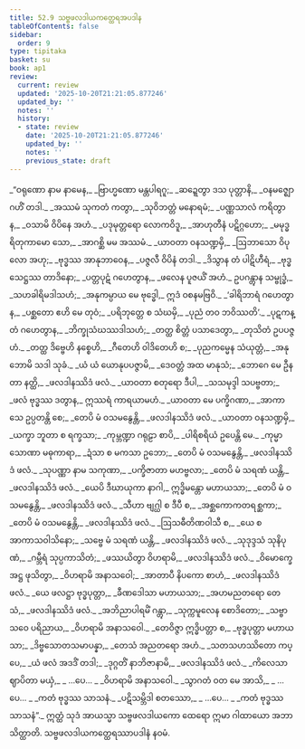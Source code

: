 ```yaml
---
title: 52.9 သဗ္ဗဖလဒါယကတ္ထေရအပဒါန
tableOfContents: false
sidebar:
  order: 9
type: tipitaka
basket: su
book: ap1
review:
  current: review
  updated: '2025-10-20T21:21:05.877246'
  updated_by: ''
  notes: ''
  history:
  - state: review
    date: '2025-10-20T21:21:05.877246'
    updated_by: ''
    notes: ''
    previous_state: draft
---
```



<DynamicBreadcrumb />


<ReviewStatus review={frontmatter.review} showDetails={true} />

<HypothesisAnnotation frontmatter={frontmatter} />

<Division number="51" book="ap1" e="ch" v="20" p="433">

<Paragraph number="6757" type="verses" book="ap1">
_“ဝရုဏော နာမ နာမေန,_  
_ဗြာဟ္မဏော မန္တပါရဂူ;_  
_ဆဍ္ဍေတွာ ဒသ ပုတ္တာနိ,_  
_ဝနမဇ္ဈောဂဟိံ တဒါ._  

</Paragraph>

</Division>
<Division number="52" book="ap1" e="ch" v="20" p="433">

<Paragraph number="6758" type="verses" book="ap1">
_အဿမံ သုကတံ ကတွာ,_  
_သုဝိဘတ္တံ မနောရမံ;_  
_ပဏ္ဏသာလံ ကရိတွာန,_  
_ဝသာမိ ဝိပိနေ အဟံ._  

</Paragraph>

</Division>
<Division number="53" book="ap1" e="ch" v="20" p="433">

<Paragraph number="6759" type="verses" book="ap1">
_ပဒုမုတ္တရော လောကဝိဒူ,_  
_အာဟုတီနံ ပဋိဂ္ဂဟော;_  
_မမုဒ္ဓရိတုကာမော သော,_  
_အာဂစ္ဆိ မမ အဿမံ._  

</Paragraph>

</Division>
<Division number="54" book="ap1" e="ch" v="20" p="433">

<Paragraph number="6760" type="verses" book="ap1">
_ယာဝတာ ဝနသဏ္ဍမှိ,_  
_ဩဘာသော ဝိပုလော အဟု;_  
_ဗုဒ္ဓဿ အာနုဘာဝေန,_  
_ပဇ္ဇလီ ဝိပိနံ တဒါ._  

</Paragraph>

</Division>
<Division number="55" book="ap1" e="ch" v="20" p="433">

<Paragraph number="6761" type="verses" book="ap1">
_ဒိသွာန တံ ပါဋိဟီရံ,_  
_ဗုဒ္ဓသေဋ္ဌဿ တာဒိနော;_  
_ပတ္တပုဋံ ဂဟေတွာန,_  
_ဖလေန ပူဇယိံ အဟံ._  

</Paragraph>

</Division>
<Division number="56" book="ap1" e="ch" v="20" p="433">

<Paragraph number="6762" book="ap1">
ဥပဂန္တွာန သမ္ဗုဒ္ဓံ,_  
_သဟခါရိမဒါသဟံ;_  
_အနုကမ္ပာယ မေ ဗုဒ္ဓေါ,_  
ဣဒံ ဝစနမဗြဝိ._  

</Paragraph>

</Division>
<Division number="57" book="ap1" e="ch" v="20" p="433">

<Paragraph number="6763" type="verses" book="ap1">
_‘ခါရိဘာရံ ဂဟေတွာန,_  
_ပစ္ဆတော ဧဟိ မေ တုဝံ;_  
_ပရိဘုတ္တေ စ သံဃမှိ,_  
_ပုညံ တဝ ဘဝိဿတိ’._  

</Paragraph>

</Division>
<Division number="58" book="ap1" e="ch" v="20" p="433">

<Paragraph number="6764" type="verses" book="ap1">
_ပုဋကန္တံ ဂဟေတွာန,_  
_ဘိက္ခုသံဃဿဒါသဟံ;_  
_တတ္ထ စိတ္တံ ပသာဒေတွာ,_  
_တုသိတံ ဥပပဇ္ဇဟံ._  

</Paragraph>

</Division>
<Division number="59" book="ap1" e="ch" v="20" p="434">

<Paragraph number="6765" type="verses" book="ap1">
_တတ္ထ ဒိဗ္ဗေဟိ နစ္စေဟိ,_  
_ဂီတေဟိ ဝါဒိတေဟိ စ;_  
_ပုညကမ္မေန သံယုတ္တံ,_  
_အနုဘောမိ သဒါ သုခံ._  

</Paragraph>

</Division>
<Division number="60" book="ap1" e="ch" v="20" p="434">

<Paragraph number="6766" type="verses" book="ap1">
_ယံ ယံ ယောနုပပဇ္ဇာမိ,_  
_ဒေဝတ္တံ အထ မာနုသံ;_  
_ဘောဂေ မေ ဦနတာ နတ္ထိ,_  
_ဖလဒါနဿိဒံ ဖလံ._  

</Paragraph>

</Division>
<Division number="61" book="ap1" e="ch" v="20" p="434">

<Paragraph number="6767" type="verses" book="ap1">
_ယာဝတာ စတုရော ဒီပါ,_  
_သသမုဒ္ဒါ သပဗ္ဗတာ;_  
_ဖလံ ဗုဒ္ဓဿ ဒတွာန,_  
ဣဿရံ ကာရယာမဟံ._  

</Paragraph>

</Division>
<Division number="62" book="ap1" e="ch" v="20" p="434">

<Paragraph number="6768" type="verses" book="ap1">
_ယာဝတာ မေ ပက္ခိဂဏာ,_  
_အာကာသေ ဥပ္ပတန္တိ စေ;_  
_တေပိ မံ ဝသမနွေန္တိ,_  
_ဖလဒါနဿိဒံ ဖလံ._  

</Paragraph>

</Division>
<Division number="63" book="ap1" e="ch" v="20" p="434">

<Paragraph number="6769" type="verses" book="ap1">
_ယာဝတာ ဝနသဏ္ဍမှိ,_  
_ယက္ခာ ဘူတာ စ ရက္ခသာ;_  
_ကုမ္ဘဏ္ဍာ ဂရုဠာ စာပိ,_  
_ပါရိစရိယံ ဥပေန္တိ မေ._  

</Paragraph>

</Division>
<Division number="64" book="ap1" e="ch" v="20" p="434">

<Paragraph number="6770" type="verses" book="ap1">
_ကုမ္မာ သောဏာ မဓုကာရာ,_  
_ဍံသာ စ မကသာ ဥဘော;_  
_တေပိ မံ ဝသမနွေန္တိ,_  
_ဖလဒါနဿိဒံ ဖလံ._  

</Paragraph>

</Division>
<Division number="65" book="ap1" e="ch" v="20" p="434">

<Paragraph number="6771" type="verses" book="ap1">
_သုပဏ္ဏာ နာမ သကုဏာ,_  
_ပက္ခိဇာတာ မဟဗ္ဗလာ;_  
_တေပိ မံ သရဏံ ယန္တိ,_  
_ဖလဒါနဿိဒံ ဖလံ._  

</Paragraph>

</Division>
<Division number="66" book="ap1" e="ch" v="20" p="434">

<Paragraph number="6772" type="verses" book="ap1">
_ယေပိ ဒီဃာယုကာ နာဂါ,_  
ဣဒ္ဓိမန္တော မဟာယသာ;_  
_တေပိ မံ ဝသမနွေန္တိ,_  
_ဖလဒါနဿိဒံ ဖလံ._  

</Paragraph>

</Division>
<Division number="67" book="ap1" e="ch" v="20" p="434">

<Paragraph number="6773" type="verses" book="ap1">
_သီဟာ ဗျဂ္ဃါ စ ဒီပီ စ,_  
_အစ္ဆကောကတရစ္ဆကာ;_  
_တေပိ မံ ဝသမနွေန္တိ,_  
_ဖလဒါနဿိဒံ ဖလံ._  

</Paragraph>

</Division>
<Division number="68" book="ap1" e="ch" v="20" p="434">

<Paragraph number="6774" type="verses" book="ap1">
_ဩသဓီတိဏဝါသီ စ,_  
_ယေ စ အာကာသဝါသိနော;_  
_သဗ္ဗေ မံ သရဏံ ယန္တိ,_  
_ဖလဒါနဿိဒံ ဖလံ._  

</Paragraph>

</Division>
<Division number="69" book="ap1" e="ch" v="20" p="434">

<Paragraph number="6775" type="verses" book="ap1">
_သုဒုဒ္ဒသံ သုနိပုဏံ,_  
_ဂမ္ဘီရံ သုပ္ပကာသိတံ;_  
_ဖဿယိတွာ ဝိဟရာမိ,_  
_ဖလဒါနဿိဒံ ဖလံ._  

</Paragraph>

</Division>
<Division number="70" book="ap1" e="ch" v="20" p="434">

<Paragraph number="6776" type="verses" book="ap1">
_ဝိမောက္ခေ အဋ္ဌ ဖုသိတွာ,_  
_ဝိဟရာမိ အနာသဝေါ;_  
_အာတာပီ နိပကော စာဟံ,_  
_ဖလဒါနဿိဒံ ဖလံ._  

</Paragraph>

</Division>
<Division number="71" book="ap1" e="ch" v="20" p="434">

<Paragraph number="6777" type="verses" book="ap1">
_ယေ ဖလဋ္ဌာ ဗုဒ္ဓပုတ္တာ,_  
_ခီဏဒေါသာ မဟာယသာ;_  
_အဟမညတရော တေသံ,_  
_ဖလဒါနဿိဒံ ဖလံ._  

</Paragraph>

</Division>
<Division number="72" book="ap1" e="ch" v="20" p="435">

<Paragraph number="6778" type="verses" book="ap1">
_အဘိညာပါရမိံ ဂန္တွာ,_  
_သုက္ကမူလေန စောဒိတော;_  
_သဗ္ဗာသဝေ ပရိညာယ,_  
_ဝိဟရာမိ အနာသဝေါ._  

</Paragraph>

</Division>
<Division number="73" book="ap1" e="ch" v="20" p="435">

<Paragraph number="6779" type="verses" book="ap1">
_တေဝိဇ္ဇာ ဣဒ္ဓိပတ္တာ စ,_  
_ဗုဒ္ဓပုတ္တာ မဟာယသာ;_  
_ဒိဗ္ဗသောတသမာပန္နာ,_  
_တေသံ အညတရော အဟံ._  

</Paragraph>

</Division>
<Division number="74" book="ap1" e="ch" v="20" p="435">

<Paragraph number="6780" type="verses" book="ap1">
_သတသဟဿိတော ကပ္ပေ,_  
_ယံ ဖလံ အဒဒိံ တဒါ;_  
_ဒုဂ္ဂတိံ နာဘိဇာနာမိ,_  
_ဖလဒါနဿိဒံ ဖလံ._  

</Paragraph>

</Division>
<Division number="75" book="ap1" e="ch" v="20" p="435">

<Paragraph number="6781" type="verses" book="ap1">
_ကိလေသာ ဈာပိတာ မယှံ,_  
_ …ပေ… _  
_ဝိဟရာမိ အနာသဝေါ._  

</Paragraph>

</Division>
<Division number="76" book="ap1" e="ch" v="20" p="435">

<Paragraph number="6782" type="verses" book="ap1">
_သွာဂတံ ဝတ မေ အာသိ,_  
_ …ပေ… _  
_ကတံ ဗုဒ္ဓဿ သာသနံ._  

</Paragraph>

</Division>
<Division number="77" book="ap1" e="ch" v="20" p="435">

<Paragraph number="6783" type="verses" book="ap1">
_ပဋိသမ္ဘိဒါ စတဿော,_  
_ …ပေ… _  
_ကတံ ဗုဒ္ဓဿ သာသနံ”._  

</Paragraph>

<Paragraph number="6784" book="ap1">
ဣတ္ထံ သုဒံ အာယသ္မာ သဗ္ဗဖလဒါယကော ထေရော ဣမာ ဂါထာယော အဘာသိတ္ထာတိ.

</Paragraph>
</Division>

<Paragraph number="6785" type="center" book="ap1">
သဗ္ဗဖလဒါယကတ္ထေရဿာပဒါနံ နဝမံ.
</Paragraph>